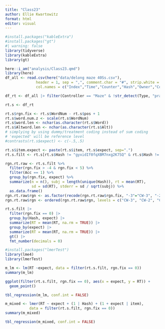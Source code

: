 ```yaml
---
title: "Class23"
author: Ellie Kwartowitz
format: html
editor: visual
---
```


```r
#install.packages("kableExtra")
#install.packages("gt")
#| warning: false
library(tidyverse)
library(kableExtra)
library(gt)
```

```r
here::i_am("analysis/Class23.qmd")
library(here)
df_all <- read.csv(here("data/delong maze 40Ss.csv"), 
              header = 1, sep = ",", comment.char = "#", strip.white = T,
              col.names = c("Index","Time","Counter","Hash","Owner","Controller","Item","Element","Type","Group","FieldName","Value","WordNum","Word","Alt","WordOn","CorrWord","RT","Sent","TotalTime","Question","Resp","Acc","RespRT"))
```

```r
df_rt <- df_all |> filter(Controller == "Maze" & !str_detect(Type, "prac")) |> select(1:10, 13:20) |> separate(col = Type, into = c("exp", "item", "expect", "position", "pos", "cloze", "art.cloze", "n.cloze"), sep = "\\.", convert = TRUE, fill = "right") |> mutate(WordNum = as.numeric(WordNum), Acc = as.numeric(as.character(recode(CorrWord, yes = "1", no = "0"))), n.cloze.scale = scale(n.cloze), art.cloze.scale = scale(art.cloze)) |> mutate(across(where(is.character), as.factor)) |> filter(item != 29) |> filter(Hash != "9dAvrH0+R6a0U5adPzZSyA")
```

```r
rt.s <- df_rt 

rt.s$rgn.fix <- rt.s$WordNum - rt.s$pos + 1
rt.s$word.num.z <- scale(rt.s$WordNum)
rt.s$word.len <- nchar(as.character(rt.s$Word))
rt.s$Altword.len <- nchar(as.character(rt.s$Alt))
# simplying by using dummy/treatment coding instead of sum coding
# 'expected' will be reference level
#contrasts(rt.s$expect) <- c(-.5,.5)

rt.s$item.expect <- paste(rt.s$item, rt.s$expect, sep=".")
rt.s.filt <- rt.s[rt.s$Hash != "gyxidIf0fqXBM7nxg2K7SQ" & rt.s$Hash != "f8dC3CkleTBP9lUufzUOyQ",]

rgn.rt.raw <- rt.s.filt %>%
  filter(rgn.fix > -4 & rgn.fix < 5) %>%
  filter(Acc == 1) %>%
  group_by(rgn.fix, expect) %>%
  summarize(n = n(), subj = length(unique(Hash)), rt = mean(RT), 
            sd = sd(RT), stderr = sd / sqrt(subj)) %>%
  as.data.frame()
rgn.rt.raw$rgn <- as.factor(recode(rgn.rt.raw$rgn.fix, "-3"="CW-3", "-2"="CW-2", "-1"="CW-1", "0"="art", "1"="n","2"="CW+1", "3"="CW+2", "4"="CW+3"))
rgn.rt.raw$rgn <- ordered(rgn.rt.raw$rgn, levels = c("CW-3", "CW-2", "CW-1", "art", "n", "CW+1", "CW+2", "CW+3"))
```

```r
rt.s.filt |> 
  filter(rgn.fix == 0) |> 
  group_by(Hash, expect) |> 
  summarize(RT = mean(RT, na.rm = TRUE)) |> 
  group_by(expect) |> 
  summarize(RT = mean(RT, na.rm = TRUE)) |>
  gt() |> 
  fmt_number(decimals = 0)
```

```r
#install.packages("lmerTest")
library(lme4)
library(lmerTest)
```

```r
m_lm <- lm(RT ~expect, data = filter(rt.s.filt, rgn.fix == 0))
summary(m_lm)

ggplot(filter(rt.s.filt, rgn.fix == 0), aes(x = expect, y = RT)) +
  geom_point()

tbl_regression(m_lm, conf.int = FALSE)

```

```r
m_mixed <- lmer(RT ~ expect + (1 | Hash) + (1 + expect | item), 
           data = filter(rt.s.filt, rgn.fix == 0))
summary(m_mixed)

tbl_regression(m_mixed, conf.int = FALSE)
```
